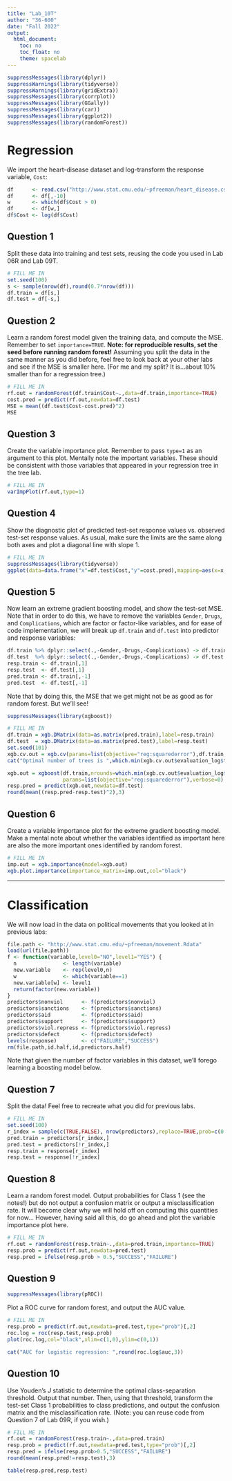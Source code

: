 ---
title: "Lab_10T"
author: "36-600"
date: "Fall 2022"
output: 
  html_document:
    toc: no
    toc_float: no
    theme: spacelab
---
```{r}
suppressMessages(library(dplyr))
suppressWarnings(library(tidyverse))
suppressWarnings(library(gridExtra))
suppressMessages(library(corrplot))
suppressMessages(library(GGally))
suppressMessages(library(car))
suppressMessages(library(ggplot2))
suppressMessages(library(randomForest))
```

# Regression

We import the heart-disease dataset and log-transform the response variable, `Cost`:
```{r}
df      <- read.csv("http://www.stat.cmu.edu/~pfreeman/heart_disease.csv",stringsAsFactors=TRUE)
df      <- df[,-10]
w       <- which(df$Cost > 0)
df      <- df[w,]
df$Cost <- log(df$Cost)
```

## Question 1

Split these data into training and test sets, reusing the code you used in Lab 06R and Lab 09T.
```{r}
# FILL ME IN
set.seed(100)
s <- sample(nrow(df),round(0.7*nrow(df)))
df.train = df[s,]
df.test = df[-s,]
```

## Question 2

Learn a random forest model given the training data, and compute the MSE. Remember to set `importance=TRUE`. **Note: for reproducible results, set the seed before running random forest!** Assuming you split the data in the same manner as you did before, feel free to look back at your other labs and see if the MSE is smaller here. (For me and my split? It is...about 10% smaller than for a regression tree.)
```{r}
# FILL ME IN
rf.out = randomForest(df.train$Cost~.,data=df.train,importance=TRUE)
cost.pred = predict(rf.out,newdata=df.test)
MSE = mean((df.test$Cost-cost.pred)^2)
MSE
```

## Question 3

Create the variable importance plot. Remember to pass `type=1` as an argument to this plot. Mentally note the important variables. These should be consistent with those variables that appeared in your regression tree in the tree lab.
```{r}
# FILL ME IN
varImpPlot(rf.out,type=1)
```

## Question 4

Show the diagnostic plot of predicted test-set response values vs. observed test-set response values. As usual, make sure the limits are the same along both axes and plot a diagonal line with slope 1.
```{r}
# FILL ME IN
suppressMessages(library(tidyverse))
ggplot(data=data.frame("x"=df.test$Cost,"y"=cost.pred),mapping=aes(x=x,y=y)) + geom_point(size=0.4,color="black") + xlim(0,12) + ylim(0,12) + geom_abline(intercept=0,slope=1,color="red")
```

## Question 5

Now learn an extreme gradient boosting model, and show the test-set MSE. Note that in order to do this, we have to remove the variables `Gender`, `Drugs`, and `Complications`, which are factor or factor-like variables, and for ease of code implementation, we will break up `df.train` and `df.test` into predictor and response variables:
```{r}
df.train %>% dplyr::select(.,-Gender,-Drugs,-Complications) -> df.train
df.test  %>% dplyr::select(.,-Gender,-Drugs,-Complications) -> df.test
resp.train <- df.train[,1]
resp.test  <- df.test[,1]
pred.train <- df.train[,-1]
pred.test  <- df.test[,-1]
```
Note that by doing this, the MSE that we get might not be as good as for random forest. But we'll see!
```{r}
suppressMessages(library(xgboost))
```
```{r}
# FILL ME IN
df.train = xgb.DMatrix(data=as.matrix(pred.train),label=resp.train)
df.test  = xgb.DMatrix(data=as.matrix(pred.test),label=resp.test)
set.seed(101)
xgb.cv.out = xgb.cv(params=list(objective="reg:squarederror"),df.train,nrounds=30,nfold=5,verbose=0)
cat("Optimal number of trees is ",which.min(xgb.cv.out$evaluation_log$test_rmse_mean),"\n")
```
```{r}
xgb.out = xgboost(df.train,nrounds=which.min(xgb.cv.out$evaluation_log$test_rmse_mean),
                  params=list(objective="reg:squarederror"),verbose=0)
resp.pred = predict(xgb.out,newdata=df.test)
round(mean((resp.pred-resp.test)^2),3)
```

## Question 6

Create a variable importance plot for the extreme gradient boosting model. Make a mental note about whether the variables identified as important here are also the more important ones identified by random forest.
```{r}
# FILL ME IN
imp.out = xgb.importance(model=xgb.out)
xgb.plot.importance(importance_matrix=imp.out,col="black")
```

---

# Classification

We will now load in the data on political movements that you looked at in previous labs:
```{r}
file.path <- "http://www.stat.cmu.edu/~pfreeman/movement.Rdata"
load(url(file.path))
f <- function(variable,level0="NO",level1="YES") {
  n               <- length(variable)
  new.variable    <- rep(level0,n)
  w               <- which(variable==1)
  new.variable[w] <- level1
  return(factor(new.variable))
}
predictors$nonviol      <- f(predictors$nonviol)
predictors$sanctions    <- f(predictors$sanctions)
predictors$aid          <- f(predictors$aid)
predictors$support      <- f(predictors$support)
predictors$viol.repress <- f(predictors$viol.repress)
predictors$defect       <- f(predictors$defect)
levels(response)        <- c("FAILURE","SUCCESS")
rm(file.path,id.half,id,predictors.half)
```

Note that given the number of factor variables in this dataset, we'll forego learning a boosting model below.

## Question 7

Split the data! Feel free to recreate what you did for previous labs.
```{r}
# FILL ME IN
set.seed(100)
r_index = sample(c(TRUE,FALSE), nrow(predictors),replace=TRUE,prob=c(0.8,0.2))
pred.train = predictors[r_index,]
pred.test = predictors[!r_index,]
resp.train = response[r_index]
resp.test = response[!r_index]
```

## Question 8

Learn a random forest model. Output probabilities for Class 1 (see the notes!) but do not output a confusion matrix or output a misclassification rate. It will become clear why we will hold off on computing this quantities for now... However, having said all this, do go ahead and plot the variable importance plot here.
```{r}
# FILL ME IN
rf.out = randomForest(resp.train~.,data=pred.train,importance=TRUE)
resp.prob = predict(rf.out,newdata=pred.test)
resp.pred = ifelse(resp.prob > 0.5,"SUCCESS","FAILURE")
```

## Question 9
```{r}
suppressMessages(library(pROC))
```

Plot a ROC curve for random forest, and output the AUC value.
```{r}
# FILL ME IN
resp.prob = predict(rf.out,newdata=pred.test,type="prob")[,2]
roc.log = roc(resp.test,resp.prob)
plot(roc.log,col="black",xlim=c(1,0),ylim=c(0,1)) 
```
```{r}
cat("AUC for logistic regression: ",round(roc.log$auc,3))
```

## Question 10

Use Youden's $J$ statistic to determine the optimal class-separation threshold. Output that number. Then, using that threshold, transform the test-set Class 1 probabilities to class predictions, and output the confusion matrix and the misclassification rate. (Note: you can reuse code from Question 7 of Lab 09R, if you wish.)
```{r}
# FILL ME IN
rf.out = randomForest(resp.train~.,data=pred.train)
resp.prob = predict(rf.out,newdata=pred.test,type="prob")[,2]
resp.pred = ifelse(resp.prob>0.5,"SUCCESS","FAILURE")
round(mean(resp.pred!=resp.test),3)
```
```{r}
table(resp.pred,resp.test)
```


